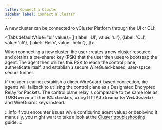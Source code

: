 ```yaml
---
title: Connect a Cluster
sidebar_label: Connect a Cluster
---
```





A new cluster can be connected to vCluster Platform through the UI or CLI:

<Tabs
  defaultValue="ui"
  values={[
    {label: 'UI', value: 'ui'},
    {label: 'CLI', value: 'cli'},
    {label: 'Helm', value: 'helm'},
  ]}>
  <TabItem value="ui">
    <PartialClusterConnectUI />
  </TabItem>
  <TabItem value="cli">
    <PartialClusterConnectCLI />
  </TabItem>
  <TabItem value="helm">
    <PartialClusterConnectHelm />
  </TabItem>
</Tabs>

When connecting a new cluster, the user creates a new cluster resource and obtains
a pre-shared key (PSK) that the user then uses to bootstrap the agent.
The agent then utilizes this PSK to reach the control plane, authenticate itself,
and establish a secure WireGuard-based, user-space secure tunnel.

<EnrollmentSvg width="100%"/>

If the agent cannot establish a direct WireGuard-based connection, the agents will
fallback to utilising the control plane as a Designated Encrypted Relay for Packets.
The control plane relay is comparable to the same role as TURN servers in the ICE
standard, using HTTPS streams (or WebSockets) and WireGuards keys instead.

:::info
If you encounter issues while configuring agent values or deploying it manually, you might want to take a look at the [Cluster troubleshooting](../advanced/cluster-troubleshooting) guide.
:::

